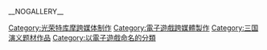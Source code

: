 {{cat main|真·三国无双系列}}

{{DEFAULTSORT:Shin Sangokumusou}}

[[Category:光荣特库摩跨媒体制作|Category:光荣特库摩跨媒体制作]]
[[Category:電子遊戲跨媒體製作|Category:電子遊戲跨媒體製作]]
[[Category:三国演义题材作品|Category:三国演义题材作品]]
[[Category:以電子遊戲命名的分類|Category:以電子遊戲命名的分類]]

__NOGALLERY__